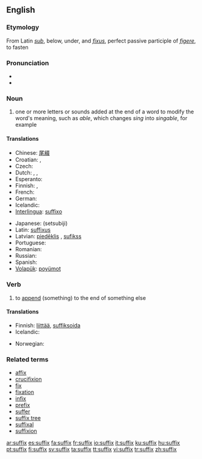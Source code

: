 {{see|Suffix}}
==English==
{{wikipedia}}
=== Etymology ===
From Latin ''[[sub#Latin|sub]]'', below, under, and ''[[fixus]]'', perfect passive participle of ''[[figere]]'', to fasten

===Pronunciation===
*{{IPA|/ˈsʌfɪks/}}
*{{audio|en-us-suffix.ogg|Audio (US)}}

=== Noun ===
{{en-noun|suffixes}}

#one or more letters or sounds added at the end of a word to modify the word's meaning, such as ''able'', which changes ''sing'' into ''singable'', for example

==== Translations ====
{{trans-top|letters or sounds added at the end of a word to modify the word's meaning}}
*Chinese: [[尾綴]]
*Croatian: {{t-|hr|sufiks|m}}, {{t-|hr|dometak|m}}
* Czech: {{t-|cs|přípona|f}}
* Dutch: {{t+|nl|achtervoegsel|n}}, {{t-|nl|suffix|m}}, {{t+|nl|aanhangsel|n}}
* Esperanto: {{t-|eo|sufikso|xs=Esperanto}}
* Finnish: {{t+|fi|pääte}}, {{t-|fi|suffiksi}}
* French: {{t+|fr|suffixe|m}}
* German: {{t+|de|Suffix|n}}
* Icelandic: {{t-|is|viðskeyti|n}}
*[[Interlingua]]: [[suffixo]]
{{trans-mid}}
*Japanese: {{JAchar|[[接尾辞]]}} (setsubiji)
*Latin: [[suffixus]]
*Latvian: [[piedēklis]] {{m}}, [[sufikss]] {{m}}
* Portuguese: {{t-|pt|sufixo}}
*Romanian: {{t-|ro|sufix}} {{n}}
* Russian: {{t-|ru|суффикс|m|tr=súffiks|sc=Cyrl}}
* Spanish: {{t-|es|sufijo|m}}
*[[Volapük]]: [[poyümot]]
{{trans-bottom}}

===Verb===
{{en-verb|suffix|es}}

#{{transitive}} to [[append]] (something) to the end of something else

====Translations====
{{trans-top|append (something) to the end of something else}}
*Finnish: [[liittää]], {{grammar}} [[suffiksoida]]
* Icelandic: {{t-|is|skeyta við}}
{{trans-mid}}
* Norwegian: {{t-|no|suffigere}}
{{trans-bottom}}

===Related terms===
*[[affix]]
*[[crucifixion]]<!-- ??! -->
*[[fix]]
*[[fixation]]<!-- ??! -->
*[[infix]]
*[[prefix]]
*[[suffer]]<!-- ??! -->
*[[suffix tree]]
*[[suffixal]]
*[[suffixion]]

[[ar:suffix]]
[[es:suffix]]
[[fa:suffix]]
[[fr:suffix]]
[[io:suffix]]
[[it:suffix]]
[[ku:suffix]]
[[hu:suffix]]
[[pt:suffix]]
[[fi:suffix]]
[[sv:suffix]]
[[ta:suffix]]
[[tt:suffix]]
[[vi:suffix]]
[[tr:suffix]]
[[zh:suffix]]